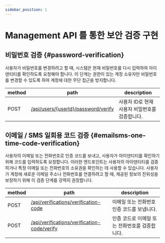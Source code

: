 ```yaml
---
sidebar_position: 1
---
```


# Management API 를 통한 보안 검증 구현

## 비밀번호 검증 \{#password-verification}

사용자가 비밀번호를 변경하려고 할 때, 시스템은 현재 비밀번호를 다시 입력하여 아이덴티티를 확인하도록 요청해야 합니다. 이 단계는 권한이 있는 계정 소유자만 비밀번호를 변경할 수 있도록 하여 계정에 대한 무단 접근을 방지합니다.

| method | path                                                                                                     | description                                    |
| ------ | -------------------------------------------------------------------------------------------------------- | ---------------------------------------------- |
| POST   | [/api/users/\{userId\}/password/verify](https://openapi.logto.io/operation/operation-verifyuserpassword) | 사용자 ID로 현재 사용자 비밀번호를 검증합니다. |

## 이메일 / SMS 일회용 코드 검증 \{#emailsms-one-time-code-verification}

사용자의 이메일 또는 전화번호로 인증 코드를 보내고, 사용자가 아이덴티티를 확인하기 위해 코드를 입력하도록 요청합니다. 이러한 엔드포인트는 사용자의 아이덴티티를 검증하거나 특정 이메일 또는 전화번호의 소유권을 확인하는 데 사용할 수 있습니다. 사용자가 계정에 새로운 이메일 주소나 전화번호를 연결하려고 할 때, 제공된 정보의 진위성을 보장하기 위해 이 검증 단계를 강력히 권장합니다.

| method | path                                                                                                                             | description                                    |
| ------ | -------------------------------------------------------------------------------------------------------------------------------- | ---------------------------------------------- |
| POST   | [/api/verifications/verification-code](https://openapi.logto.io/operation/operation-createverificationbyverificationcode)        | 이메일 또는 전화번호 인증 코드를 보냅니다.     |
| POST   | [/api/verifications/verification-code/verify](https://openapi.logto.io/operation/operation-verifyverificationbyverificationcode) | 인증 코드로 이메일 또는 전화번호를 검증합니다. |
